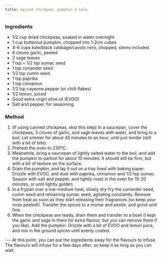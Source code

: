 ```yaml
---
title: Spiced chickpea, pumpkin & kale
---
```


### Ingredients

- 1/2 cup dried chickpeas, soaked in water overnight
- 1 cup butternut pumpkin, chopped into 1-2cm cubes
- 4-6 cups kale/black cabbage/cavolo nero, chopped, stems included
- 6 cloves garlic, peeled
- 2 sage leaves
- 1 tsp + 1/2 tsp sumac seed
- 1 tsp coriander seed
- 1/2 tsp cumin seed
- 1 tsp paprika
- 1 tsp cinnamon
- 1/2 tsp cayenne pepper (or chilli flakes)
- 1/2 lemon, juiced
- Good extra virgin olive oil (EVOO)
- Salt and pepper, for seasoning

### Method

1. (If using canned chickpeas, skip this step) In a saucepan, cover the chickpeas, 3 cloves of garlic, and sage leaves with water, and bring to a boil. Let simmer for about 45 minutes to an hour, until just tender (still with a bit of bite).
2. Preheat the oven to 230ºC.
3. Meanwhile, bring a saucepan of lightly salted water to the boil, and add the pumpkin to parboil for about 10 minutes. It should still be firm, but with a bit of texture on the surface.
4. Drain the pumpkin, and lay it out on a tray lined with baking paper. Drizzle with EVOO, and dust with paprika, cinnamon and 1/2 tsp sumac. Season with salt and pepper, and lightly roast in the oven for 15-20 minutes, or until lightly golden.
5. In a frypan over a low-medium heat, slowly dry-fry the coriander seed, cumin seed and remaining sumac seed, agitating constantly. Remove from heat as soon as they start releasing their fragrances (so keep your nose peeled!). Transfer the spices to a mortar and pestle, and grind until fine.
6. When the chickpeas are ready, drain them and transfer to a bowl (I kept the garlic and sage in there for extra flavour, but you can remove them if you like). Add the pumpkin. Drizzle with a bit of EVOO and lemon juice, and mix in the ground spices until evenly coated.

--- At this point, you can put the ingredients away for the flavours to infuse. The flavours will infuse for a few days after, so keep it as long as you can wait.
